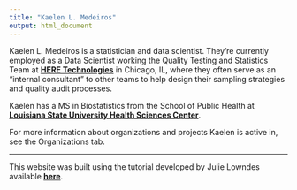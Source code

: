 ```yaml
---
title: "Kaelen L. Medeiros"
output: html_document
---
```


Kaelen L. Medeiros is a statistician and data scientist. They're currently employed as a Data Scientist working the Quality Testing and Statistics Team at [**HERE Technologies**](https://here.com/) in Chicago, IL, where they often serve as an "internal consultant" to other teams to help design their sampling strategies and quality audit processes.

Kaelen has a MS in Biostatistics from the School of Public Health at [**Louisiana State University Health Sciences Center**](http://sph.lsuhsc.edu/). <br>

For more information about organizations and projects Kaelen is active in, see the Organizations tab.

----

This website was built using the tutorial developed by Julie Lowndes available  [**here**](https://jules32.github.io/rmarkdown-website-tutorial/index.html). 